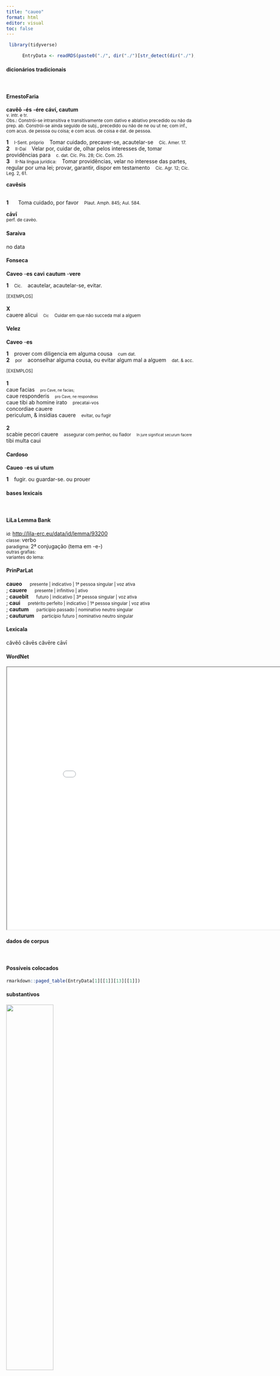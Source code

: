 ```yaml
---
title: "caueo"
format: html
editor: visual
toc: false
---
```



```r
 library(tidyverse) 

      EntryData <- readRDS(paste0("./", dir("./")[str_detect(dir("./"), "_xx99-97-117-101-111xx_.rds")]))

```


#### dicionários tradicionais

&emsp;




::: panel-tabset

#### ErnestoFaria

<b>cavĕō</b> <b>-és</b> <b>-ére</b> <b>cáví, cautum</b> <br> <small>v. intr. e tr.</small> <br> <small>Obs.: Constrói-se intransitiva e transitivamente com dativo e ablativo precedido ou não da prep. ab. Constrói-se ainda seguido de subj., precedido ou não de ne ou ut ne; com inf., com acus. de pessoa ou coisa; e com acus. de coisa e dat. de pessoa.</small>   <p> <b>1</b> &ensp; <small>I-Sent. próprio</small> &ensp; Tomar cuidado, precaver-se, acautelar-se &ensp; <small>Cíc. Amer. 17.</small> <br> <b>2</b> &ensp; <small>II-Daí</small> &ensp; Velar por, cuidar de, olhar pelos interesses de, tomar providências para &ensp; <small>c. dat.  Cíc. Pis. 28; Cíc. Com. 25.</small> <br> <b>3</b> &ensp; <small>II-Na língua jurídica:</small> &ensp; Tomar providências, velar no interesse das partes, regular por uma lei; provar, garantir, dispor em testamento &ensp; <small>Cíc. Agr. 12; Cíc. Leg. 2, 61.</small> </p> 
 <b>cavĕsis</b> <br> <small></small> <br> <small></small>   <p> <b>1</b> &ensp; <small></small> &ensp; Toma cuidado, por favor &ensp; <small>Plaut. Amph. 845; Aul. 584.</small> </p> 
 <b>cāvī</b> <br> <small>perf. de cavèo.</small> <br> <small></small>




#### Saraiva

no data




#### Fonseca

<b>Caveo</b> -<b>es</b> <b>cavi</b> <b>cautum</b> -<b>vere</b>   <p> <b>1</b> &ensp; <small>Cic.</small> &ensp; acautelar, acautelar-se, evitar. </p>   <p><small>[EXEMPLOS]</small><br> <br><b>X</b><br>cauere alicui &ensp; <small><small>Cic</small></small> &ensp; <small>Cuidar em que não succeda mal a alguem</small> </p>




#### Velez

<b>Caveo</b> -<b>es</b>   <p> <b>1</b> &ensp; prover com diligencia em alguma cousa &ensp; <small>cum dat.</small> <br> <b>2</b> &ensp; <small>por</small> &ensp; aconselhar alguma cousa, ou evitar algum mal a alguem &ensp; <small>dat. & acc.</small> </p>   <p><small>[EXEMPLOS]</small><br> <br><b>1</b><br>caue facias &ensp; <small><small>pro Cave, ne facias;</small></small> <br> caue responderis &ensp; <small><small>pro Cave, ne respondeas</small></small> <br> caue tibi ab homine irato &ensp; <small>precatai-vos</small> <br> concordiae cauere <br> periculum, & insidias cauere &ensp; <small>evitar, ou fugir</small> <br> <br><b>2</b><br>scabie pecori cauere &ensp; <small>assegurar com penhor, ou fiador</small> &ensp; <small><small>In jure significat securum facere</small></small> <br> tibi multa caui </p>




#### Cardoso

<b>Caueo</b> -<b>es</b> <b>ui</b> <b>utum</b>   <p> <b>1</b> &ensp; fugir. ou guardar-se. ou prouer </p>


:::



#### bases lexicais

&emsp;






::: panel-tabset

#### LiLa Lemma Bank

<small> id: </small> <a href=' http://lila-erc.eu/data/id/lemma/93200 ' target="_blank"> http://lila-erc.eu/data/id/lemma/93200 </a> <br>
<small> classe: </small> verbo    <br>
<small> paradigma: </small> 2ª conjugação (tema em -e-) <br>
<small> outras grafias: </small>  <br>
<small> variantes do lema: </small>  <br>





#### PrinParLat

<b> caueo </b>&emsp;<small> presente | indicativo | 1ª pessoa singular | voz ativa </small><br>
; <b> cauere </b>&emsp;<small> presente | infinitivo | ativo </small><br>
; <b> cauebit </b>&emsp;<small> futuro | indicativo | 3ª pessoa singular | voz ativa </small><br>
; <b> caui </b>&emsp;<small> pretérito perfeito | indicativo | 1ª pessoa singular | voz ativa </small><br>
; <b> cautum </b>&emsp;<small> particípio passado | nominativo neutro singular </small><br>
; <b> cauturum </b>&emsp;<small> particípio futuro | nominativo neutro singular </small><br>





#### Lexicala

căvĕō 
 căvēs 
 căvēre 
 cāvī




#### WordNet

<iframe width='900' height='700' src='Media/Tree__xx99-97-117-101-111xx__sem_type_lexemes_pt.html'>

</iframe>


:::



#### dados de corpus

&emsp;




::: panel-tabset

#### Possíveis colocados

```r

rmarkdown::paged_table(EntryData[1][[1]][13][[1]])

```


#### substantivos

![](./Media/wordcloud__xx99-97-117-101-111xx__BY_collocate_scoreSUBST.webp){width=50% fig-alt='This chart plots collocate by scoreSUBST, for the headword caueo here are all the values plotted: collocate: ne; scoreSUBST: 0. collocate: qui; scoreSUBST: 0. collocate: sum; scoreSUBST: 0'}




#### adjetivos

![](./Media/wordcloud__xx99-97-117-101-111xx__BY_collocate_scoreADJ.webp){width=50% fig-alt='This chart plots collocate by scoreADJ, for the headword caueo here are all the values plotted: collocate: ne; scoreADJ: 0. collocate: qui; scoreADJ: 0. collocate: sum; scoreADJ: 0'}




#### verbos

![](./Media/wordcloud__xx99-97-117-101-111xx__BY_collocate_scoreVERBO.webp){width=50% fig-alt='This chart plots collocate by scoreVERBO, for the headword caueo here are all the values plotted: collocate: ne; scoreVERBO: 0. collocate: qui; scoreVERBO: 0. collocate: sum; scoreVERBO: 1'}




#### advérbios

![](./Media/wordcloud__xx99-97-117-101-111xx__BY_collocate_scoreADV.webp){width=50% fig-alt='This chart plots collocate by scoreADV, for the headword caueo here are all the values plotted: collocate: ne; scoreADV: 0. collocate: qui; scoreADV: 0. collocate: sum; scoreADV: 0'}




#### preposições e conjunções

![](./Media/wordcloud__xx99-97-117-101-111xx__BY_collocate_scoreFUNC.webp){width=50% fig-alt='This chart plots collocate by scoreFUNC, for the headword caueo here are all the values plotted: collocate: ne; scoreFUNC: 20. collocate: qui; scoreFUNC: 0. collocate: sum; scoreFUNC: 0'}


:::



::: panel-tabset

#### ExemplosTraduzidos

<p> quod ut ne accidat magis <b>cauendum</b> est <br> <small> Cic.Amici.99 <br> Para que isso não ocorra, deve-se precaver ainda mais. <small> [JDD] </small> </small> </p>





#### Frequência por autor

![](./Media/barchart__xx99-97-117-101-111xx__lemma_BY_author_Frequencies.webp){width=50% fig-alt='This charts plots the frequency of lemma by author_Frequencies. The Suetonius subcorpus registers the highest normalized frequency, with the value of 11.03 and an absolute frequency of 1. The Phaedrus subcorpus follows, with a normalized frequency of 3.04 and an absolute frequency of 2. the subcorpus with the least normalized frequency is Ovidius with the normalized value of 0 and an absolute freqeuncy of 0. here are all the values: subcorpus: Caesar ; normalized frequency: 2 ; absolute frequency: 0.755344059218974. subcorpus: Cicero ; normalized frequency: 42 ; absolute frequency: 2.61643118785976. subcorpus: Horatius ; normalized frequency: 2 ; absolute frequency: 1.77604120415594. subcorpus: Ovidius ; normalized frequency: 0 ; absolute frequency: 0. subcorpus: Phaedrus ; normalized frequency: 2 ; absolute frequency: 3.0362835888872. subcorpus: Sallustius ; normalized frequency: 3 ; absolute frequency: 2.78267322140803. subcorpus: Seneca ; normalized frequency: 5 ; absolute frequency: 0.933166607566115. subcorpus: Suetonius ; normalized frequency: 1 ; absolute frequency: 11.0253583241455. subcorpus: Tacitus ; normalized frequency: 0 ; absolute frequency: 0. subcorpus: Vergilius ; normalized frequency: 0 ; absolute frequency: 0. subcorpus: Hieronymus ; normalized frequency: 0 ; absolute frequency: 0'}




#### Frequência por gênero

![](./Media/barchart__xx99-97-117-101-111xx__lemma_BY_genre_Frequencies.webp){width=50% fig-alt='This charts plots the frequency of lemma by genre_Frequencies. The Prosa.epistolográfica subcorpus registers the highest normalized frequency, with the value of 4.24 and an absolute frequency of 16. The Prosa.oratória subcorpus follows, with a normalized frequency of 2.02 and an absolute frequency of 21. the subcorpus with the least normalized frequency is Poesia.trágica with the normalized value of 0 and an absolute freqeuncy of 0. here are all the values: subcorpus: Prosa.histórica ; normalized frequency: 6 ; absolute frequency: 1.46060030672606. subcorpus: Prosa.filosófica ; normalized frequency: 10 ; absolute frequency: 1.64741931763892. subcorpus: Prosa.oratória ; normalized frequency: 21 ; absolute frequency: 2.01626453390685. subcorpus: Prosa.epistolográfica ; normalized frequency: 16 ; absolute frequency: 4.23964598955987. subcorpus: Poesia.lírica ; normalized frequency: 2 ; absolute frequency: 1.68251030537562. subcorpus: Poesia.didática ; normalized frequency: 2 ; absolute frequency: 1.69649673424379. subcorpus: Poesia.trágica ; normalized frequency: 0 ; absolute frequency: 0. subcorpus: Poesia.épica ; normalized frequency: 0 ; absolute frequency: 0. subcorpus: Prosa.ficcional ; normalized frequency: 0 ; absolute frequency: 0'}




#### Frequência por século

![](./Media/barchart__xx99-97-117-101-111xx__lemma_BY_period_Frequencies.webp){width=50% fig-alt='This charts plots the frequency of lemma by period_Frequencies. The II.d.C. subcorpus registers the highest normalized frequency, with the value of 2.62 and an absolute frequency of 1. The I.a.C. subcorpus follows, with a normalized frequency of 2.28 and an absolute frequency of 49. the subcorpus with the least normalized frequency is IV.d.C. with the normalized value of 0 and an absolute freqeuncy of 0. here are all the values: subcorpus: I.a.C. ; normalized frequency: 49 ; absolute frequency: 2.2806609262276. subcorpus: I.d.C. ; normalized frequency: 7 ; absolute frequency: 1.07082759675692. subcorpus: II.d.C. ; normalized frequency: 1 ; absolute frequency: 2.61780104712042. subcorpus: IV.d.C. ; normalized frequency: 0 ; absolute frequency: 0'}


:::

